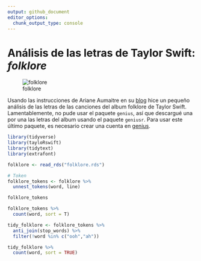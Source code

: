 ```yaml
---
output: github_document
editor_options: 
  chunk_output_type: console
---
```


# Análisis de las letras de Taylor Swift: *folklore*

![folklore](images/taylor_swift_wide.png)

Usando las instrucciones de Ariane Aumaitre en su [blog](https://arianeaumaitre.com/2019/09/15/tutorial-text-analysis-and-data-visualization-with-taylor-swift-songs/) hice un pequeño análisis de las letras de las canciones del album folklore de Taylor Swift. Lamentablemente, no pude usar el paquete `genius`, así que descargué una por una las letras del album usando el paquete `geniusr`. Para usar este último paquete, es necesario crear una cuenta en [genius](https://genius.com).

```r
library(tidyverse)
library(tayloRswift)
library(tidytext)
library(extrafont)
```

```r
folklore <- read_rds("folklore.rds")
```


```r
# Token 
folklore_tokens <- folklore %>% 
  unnest_tokens(word, line)
```

```r
folklore_tokens
```

```r
folklore_tokens %>% 
  count(word, sort = T)
```

```r
tidy_folklore <- folklore_tokens %>%
  anti_join(stop_words) %>% 
  filter(!word %in% c("ooh","ah"))

tidy_folklore %>%
  count(word, sort = TRUE)
```


